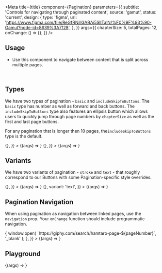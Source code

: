 
<Meta
  title={title}
  component={Pagination}
  parameters={{
    subtitle: 'Controls for navigating through paginated content',
    source: 'gamut',
    status: 'current',
    design: {
      type: 'figma',
      url:
        'https://www.figma.com/file/ReGfRNillGABAj5SlITalN/%F0%9F%93%90-Gamut?node-id=8639%3A7128',
    },
  }}
  args={{
    chapterSize: 5,
    totalPages: 12,
    onChange: () => {},
  }}
/>

## Usage

- Use this component to navigate between content that is split across multiple pages.

<br />

## Types

We have two types of pagination - `basic` and `includeSkipToButtons`. The `basic` type has number as well as forward and back buttons. The `includeSkipToButtons` type also features an ellipsis button which allows users to quickly jump through page numbers by `chapterSize` as well as the first and last page buttons.

For any pagination that is longer then 10 pages, the`includeSkipToButtons` type is the default.

<Canvas>
  <Story
    name="Basic"
    args={{
      chapterSize: 5,
      totalPages: 8,
      onChange: () => {},
    }}
  >
    {(args) => <Pagination {...args} />}
  </Story>
  <Story
    name="includeSkipToButtons"
    args={{
      chapterSize: 5,
      totalPages: 20,
      onChange: () => {},
    }}
  >
    {(args) => <Pagination {...args} />}
  </Story>
</Canvas>

<br />

## Variants

We have two variants of pagination - `stroke` and `text` - that roughly correspond to our <LinkTo kind="Atoms/Button">Buttons</LinkTo> with some Pagination-specific style overrides.

<Canvas>
  <Story
    name="Stroke"
    args={{
      chapterSize: 5,
      totalPages: 18,
      onChange: () => {},
    }}
  >
    {(args) => <Pagination {...args} />}
  </Story>
  <Story
    name="Text"
    args={{
      chapterSize: 5,
      totalPages: 20,
      onChange: () => {},
      variant: 'text',
    }}
  >
    {(args) => <Pagination {...args} />}
  </Story>
</Canvas>

<br />

## Pagination Navigation

When using pagination as navigation between linked pages, use the `navigation` prop. Your `onChange` function should include programmatic navigation.

<Canvas>
  <Story
    name="As Navigation"
    args={{
      chapterSize: 5,
      totalPages: 27,
      isNavigation: true,
      onChange: (pageNumber) => {
        window.open(
          `https://giphy.com/search/hamtaro-page-${pageNumber}`,
          '_blank'
        );
      },
    }}
  >
    {(args) => <Pagination {...args} />}
  </Story>
</Canvas>

<br />

## Playground

<Canvas>
  <Story name="Pagination">{(args) => <Pagination {...args} />}</Story>
</Canvas>

<PropsTable story="Pagination" />
